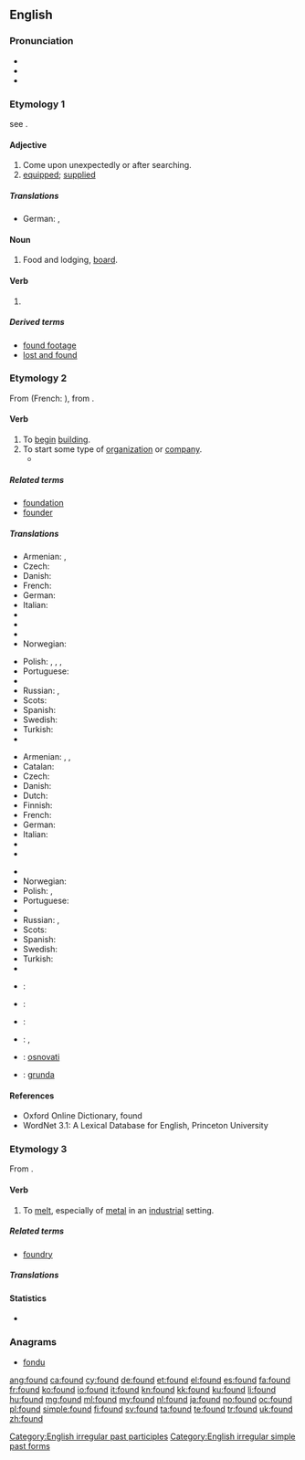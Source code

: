 ==English==

===Pronunciation===
* {{IPA|/ˈfɑʊnd/}}
* {{audio|en-us-found.ogg|Audio (US)}}
* {{rhymes|aʊnd}}

===Etymology 1===
see {{term|find|lang=en}}.

====Adjective====
{{en-adj}}

# Come upon unexpectedly or after searching.
# [[equipped]]; [[supplied]]

=====Translations=====
{{trans-top|Come upon unexpectedly or after searching}}
* German: {{t+|de|gesammelt}}, {{t+|de|zusammengetragen}}
{{trans-mid}}
{{trans-bottom}}

====Noun====
{{en-noun|?}}

# Food and lodging, [[board]].
#: {{quote-book
|year=1872
|year_published='''2009'''
|edition=HTML
|editor=
|author=James De Mille
|title=The Cryptogram
|chapter=
|url=http://www.gutenberg.org/dirs/2/8/4/3/28435/28435-h/28435-h.htm
|genre=
|publisher=The Gutenberg Project
|isbn=
|page=
|passage=I'll only give you the usual payment--say five hundred dollars a year, and '''found'''." / "And--what?" / "'''Found'''--that is, board, you know, and clothing, of course, also.
}}

====Verb====
{{head|en}}

# {{en-past of|find}}

=====Derived terms=====
* [[found footage]]
* [[lost and found]]

===Etymology 2===
From {{etyl|xno}} {{term|founder|lang=fro}} (French: {{term|fonder|lang=fr}}), from {{etyl|la}} {{term|fundare|lang=la}}.

====Verb====
{{en-verb}}

# To [[begin]] [[building]].
# To start some type of [[organization]] or [[company]].
#* {{quote-book|year=1913|author=[[w:Robert Barr (writer)|Robert Barr]]
|title=Lord Stranleigh Abroad
|chapter=4|url=http://openlibrary.org/works/OL1796924W
|passage=“… That woman is stark mad, Lord Stranleigh. Her own father recognised it when he bereft her of all power in the great business he '''founded'''.&nbsp;&hellip;”}}

=====Related terms=====
* [[foundation]]
* [[founder]]

=====Translations=====
{{trans-top|to begin building}}
* Armenian: {{t-|hy|հիմքը դնել|tr=himkʿë dnel}}, {{t-|hy|հիմքը գցել|tr=himk’ë gc’el}}
* Czech: {{t+|cs|založit}}
* Danish: {{t+|da|grundlægge}}
* French: {{t+|fr|fonder}}
* German: {{t+|de|errichten}}
* Italian: {{t+|it|fondare}}
* {{trreq|ja}}
* {{trreq|km}}
* {{trreq|ko}}
* Norwegian: {{t-|no|grunnlegge}}
{{trans-mid}}
* Polish: {{t+|pl|budować}}, {{t+|pl|zbudować}}, {{t+|pl|tworzyć}}, {{t+|pl|stworzyć}}
* Portuguese: {{t|pt|fundar}}
* {{trreq|ro}}
* Russian: {{t+|ru|основывать|tr=osnóvyvat'}} {{impf}}, {{t+|ru|основать|tr=osnovát'}} {{pf.}}
* Scots: {{tø|sco|foond}}
* Spanish: {{t+|es|fundar}}
* Swedish: {{t-|sv|grundlägga}}
* Turkish: {{t+|tr|temel atmak}}
* {{trreq|vo}}
{{trans-bottom}}

{{trans-top|to start organization}}
* Armenian: {{t-|hy|հիմնադրել|tr=himnadrel}}, {{t-|hy|ստեղծել|tr=steġçel}}, {{t-|hy|հիմնել|tr=himnel}}
* Catalan: {{t+|ca|fundar}}
* Czech: {{t+|cs|založit}}
* Danish: {{t+|da|grundlægge}}
* Dutch: {{t+|nl|stichten}}
* Finnish: {{t+|fi|perustaa}}
* French: {{t+|fr|fonder}}
* German: {{t+|de|gründen}}
* Italian: {{t+|it|fondare}}
* {{trreq|ja}}
* {{trreq|km}}
{{trans-mid}}
* {{trreq|ko}}
* Norwegian: {{t-|no|grunnlegge}}
* Polish: {{t+|pl|założyć}}, {{t+|pl|zakładać}}
* Portuguese: {{t+|pt|fundar}}
* {{trreq|ro}}
* Russian: {{t+|ru|основывать|tr=osnóvyvat'}} {{impf}}, {{t+|ru|основать|tr=osnovát'}} {{pf.}}
* Scots: {{tø|sco|foond}}
* Spanish: {{t+|es|fundar}}
* Swedish: {{t+|sv|grunda}}
* Turkish: {{t+|tr|kurmak}}
* {{trreq|vo}}
{{trans-bottom}}

{{checktrans-top}}
* {{ttbc|eo}}: {{t+|eo|fondi}}
* {{ttbc|et}}: {{t-|et|asutama}}
{{trans-mid}}
* {{ttbc|pt}}: {{t+|pt|fundar}}
* {{ttbc|es}}: {{t+|es|fundar}}, {{t-|es|instaurar}}
* {{ttbc|sh}}: [[osnovati]]
* {{ttbc|sv}}: [[grunda]]
{{trans-bottom}}

====References====
* Oxford Online Dictionary, found
* WordNet 3.1: A Lexical Database for English, Princeton University

===Etymology 3===
From {{etyl|frm}} {{term|fondre|lang=frm}}.

====Verb====
{{en-verb}}

# {{transitive}} To [[melt]], especially of [[metal]] in an [[industry|industrial]] setting.

=====Related terms=====
* [[foundry]]

=====Translations=====
{{trans-see|melt}}

====Statistics====
* {{rank|last|here|thought|139|found|people|still|just}}

===Anagrams===
* [[fondu#English|fondu]]

[[Category:English irregular past participles]]
[[Category:English irregular simple past forms]]

[[ang:found]]
[[ca:found]]
[[cy:found]]
[[de:found]]
[[et:found]]
[[el:found]]
[[es:found]]
[[fa:found]]
[[fr:found]]
[[ko:found]]
[[io:found]]
[[it:found]]
[[kn:found]]
[[kk:found]]
[[ku:found]]
[[li:found]]
[[hu:found]]
[[mg:found]]
[[ml:found]]
[[my:found]]
[[nl:found]]
[[ja:found]]
[[no:found]]
[[oc:found]]
[[pl:found]]
[[simple:found]]
[[fi:found]]
[[sv:found]]
[[ta:found]]
[[te:found]]
[[tr:found]]
[[uk:found]]
[[zh:found]]